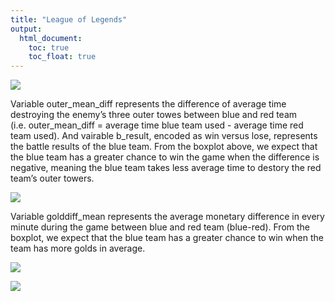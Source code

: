 ```yaml
---
title: "League of Legends"
output: 
  html_document:
    toc: true
    toc_float: true
---
```


![](outer_mean_diff.png)

Variable outer_mean_diff represents the difference of average time destroying the enemy's three outer towes between blue and red team (i.e. outer_mean_diff = average time blue team used - average time red team used). And vairable b_result, encoded as win versus lose, represents the battle results of the blue team. From the boxplot above, we expect that the blue team has a greater chance to win the game when the difference is negative, meaning the blue team takes less average time to destory the red team's outer towers.

![](gold_diff.png)

Variable golddiff_mean represents the average monetary difference in every minute during the game between blue and red team (blue-red). From the boxplot, we expect that the blue team has a greater chance to win when the team has more golds in average.

![](kills_diff.png)

![](monster_diff.png)

